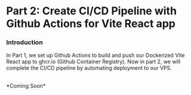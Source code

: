 # Part 2: Create CI/CD Pipeline with Github Actions for Vite React app

### Introduction
In Part 1, we set up Github Actions to build and push our Dockerized Vite React app to ghcr.io (Github Container Registry). Now in part 2, we will complete the CI/CD pipeline by automating deployment to our VPS.

<br/>
*Coming Soon*